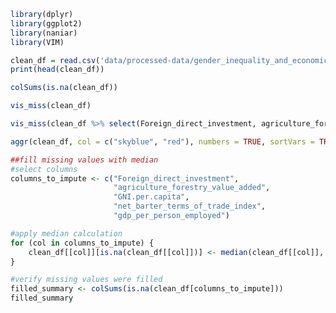 ```r
library(dplyr)
library(ggplot2)
library(naniar)
library(VIM)
```

```r
clean_df = read.csv('data/processed-data/gender_inequality_and_economic_indicators_dataset_clean_final.csv')
print(head(clean_df))
```

```r
colSums(is.na(clean_df))
```

```r
vis_miss(clean_df)
```

```r
vis_miss(clean_df %>% select(Foreign_direct_investment, agriculture_forestry_value_added, GNI.per.capita, net_barter_terms_of_trade_index, gdp_per_person_employed))

```

```r

aggr(clean_df, col = c("skyblue", "red"), numbers = TRUE, sortVars = TRUE, gap = 3, cex.axis = 0.7)

```

```r
##fill missing values with median
#select columns
columns_to_impute <- c("Foreign_direct_investment", 
                       "agriculture_forestry_value_added", 
                       "GNI.per.capita", 
                       "net_barter_terms_of_trade_index", 
                       "gdp_per_person_employed")

#apply median calculation
for (col in columns_to_impute) {
    clean_df[[col]][is.na(clean_df[[col]])] <- median(clean_df[[col]], na.rm = TRUE)
}

#verify missing values were filled
filled_summary <- colSums(is.na(clean_df[columns_to_impute]))
filled_summary
```

```r

```

```r

```




